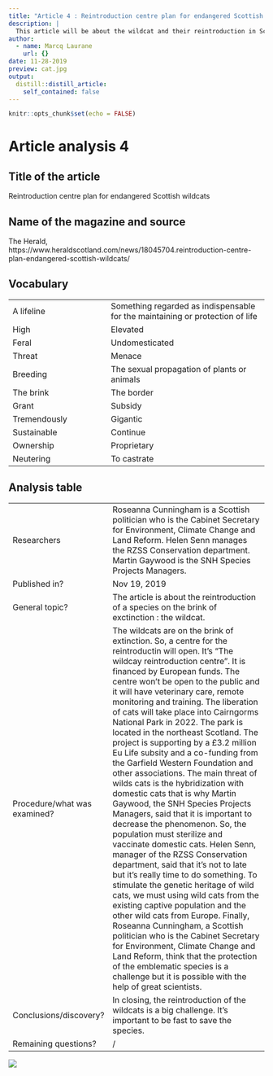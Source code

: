 ```yaml
---
title: "Article 4 : Reintroduction centre plan for endangered Scottish wildcats"
description: |
  This article will be about the wildcat and their reintroduction in Scottland.
author:
  - name: Marcq Laurane
    url: {}
date: 11-28-2019
preview: cat.jpg
output:
  distill::distill_article:
    self_contained: false
---
```


```r
knitr::opts_chunk$set(echo = FALSE)
```

# Article analysis 4

## Title of the article 

Reintroduction centre plan for endangered Scottish wildcats

## Name of the magazine and source 

The Herald, https://www.heraldscotland.com/news/18045704.reintroduction-centre-plan-endangered-scottish-wildcats/


## Vocabulary 

|                     |                                |
| ------------------- | ------------------------------ |
| A lifeline   |  Something regarded as indispensable for the maintaining or protection of life                  |
| High                    | Elevated         |
| Feral       | Undomesticated   |
| Threat   | Menace  |
| Breeding   | The sexual propagation of plants or animals  |
| The brink  | The border  |
| Grant     | Subsidy   |
| Tremendously  | Gigantic  |
| Sustainable  | Continue  |
| Ownership  | Proprietary  |
| Neutering  | To castrate   |
## Analysis table 

|                              |                                                                     |
| ---------------------------- | ------------------------------------------------------------------- |
| Researchers                  | Roseanna Cunningham is a Scottish politician who is the Cabinet Secretary for Environment, Climate Change and Land Reform. Helen Senn manages the RZSS Conservation department. Martin Gaywood is the SNH Species Projects Managers.                       |
| Published in?                | Nov 19, 2019  |
| General topic?               | The article is about the reintroduction of a species on the brink of exctinction : the wildcat.                      |
| Procedure/what was examined? | The wildcats are on the brink of extinction. So, a centre for the reintroductin will open. It's "The wildcay reintroduction centre". It is financed by European funds. The centre won't be open to the public and it will have veterinary care, remote monitoring and training. The liberation of cats will take place into Cairngorms National Park in 2022. The park is located in the northeast Scotland. The project is supporting by a £3.2 million Eu Life subsity and a co-funding from the Garfield Western Foundation and other associations. The main threat of wilds cats is the hybridization with domestic cats that is why Martin Gaywood, the SNH Species Projects Managers, said that it is important to decrease the phenomenon. So, the population must sterilize and vaccinate domestic cats. Helen Senn, manager of the RZSS Conservation department, said that it's not to late but it's really time to do something. To stimulate the genetic heritage of wild cats, we must using wild cats from the existing captive population and the other wild cats from Europe. Finally, Roseanna Cunningham, a Scottish politician who is the Cabinet Secretary for Environment, Climate Change and Land Reform, think that the protection of the emblematic species is a challenge but it is possible with the help of great scientists. |
| Conclusions/discovery?       |  In closing, the reintroduction of the wildcats is a big challenge. It's important to be fast to save the species.      |
| Remaining questions?         | / |

![](Cat1-300x203-300x203.jpg)
